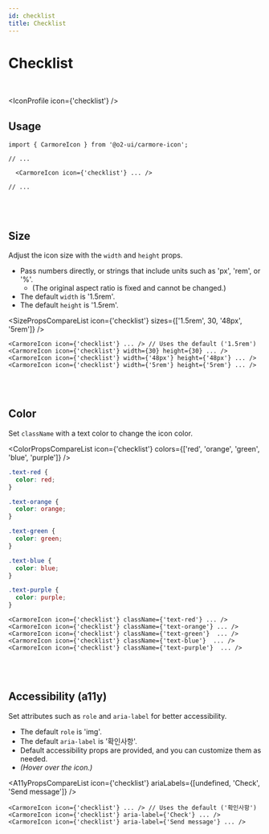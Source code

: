 ```yaml
---
id: checklist
title: Checklist
---
```




# Checklist

<br />

<IconProfile icon={'checklist'} />

## Usage

```tsx
import { CarmoreIcon } from '@o2-ui/carmore-icon';

// ...

  <CarmoreIcon icon={'checklist'} ... />

// ...
```

<br />
<br />

## Size

Adjust the icon size with the `width` and `height` props.

- Pass numbers directly, or strings that include units such as 'px', 'rem', or '%'.
  - (The original aspect ratio is fixed and cannot be changed.)
- The default `width` is '1.5rem'.
- The default `height` is '1.5rem'.

<SizePropsCompareList icon={'checklist'} sizes={['1.5rem', 30, '48px', '5rem']} />

```tsx
<CarmoreIcon icon={'checklist'} ... /> // Uses the default ('1.5rem')
<CarmoreIcon icon={'checklist'} width={30} height={30} ... />
<CarmoreIcon icon={'checklist'} width={'48px'} height={'48px'} ... />
<CarmoreIcon icon={'checklist'} width={'5rem'} height={'5rem'} ... />
```

<br />
<br />

## Color

Set `className` with a text color to change the icon color.

<ColorPropsCompareList icon={'checklist'} colors={['red', 'orange', 'green', 'blue', 'purple']} />

```css
.text-red {
  color: red;
}

.text-orange {
  color: orange;
}

.text-green {
  color: green;
}

.text-blue {
  color: blue;
}

.text-purple {
  color: purple;
}
```

```tsx
<CarmoreIcon icon={'checklist'} className={'text-red'} ... />
<CarmoreIcon icon={'checklist'} className={'text-orange'} ... />
<CarmoreIcon icon={'checklist'} className={'text-green'}  ... />
<CarmoreIcon icon={'checklist'} className={'text-blue'}  ... />
<CarmoreIcon icon={'checklist'} className={'text-purple'}  ... />
```

<br />
<br />

## Accessibility (a11y)

Set attributes such as `role` and `aria-label` for better accessibility.

- The default `role` is 'img'.
- The default `aria-label` is '확인사항'.
- Default accessibility props are provided, and you can customize them as needed.
- _(Hover over the icon.)_

<A11yPropsCompareList icon={'checklist'} ariaLabels={[undefined, 'Check', 'Send message']} />

```tsx
<CarmoreIcon icon={'checklist'} ... /> // Uses the default ('확인사항')
<CarmoreIcon icon={'checklist'} aria-label={'Check'} ... />
<CarmoreIcon icon={'checklist'} aria-label={'Send message'} ... />
```
